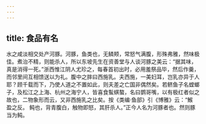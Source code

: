 ```yaml
---
---
---
```

title: 食品有名
---




水之咸淡相交处产河豚。河豚，鱼类也，无鳞颊，常怒气满腹，形殊弗雅，然味极佳。煮治不精，则能杀人，所以东坡先生在资善堂与人谈河豚之美云：“据其味，真是消得一死。”浙西惟江阴人尤珍之，每春首初出时，必用羞祭品毕，然后作羹，而邻里间互相馈送以为礼。腹中之膟曰西施乳。夫西施，一美妇耳，岂乳亦异于人耶？顾千载而下，乃使人道之不置如此，则夫差之亡国非偶然矣。若鲚鱼子名螳螂子，及松江之上海、杭州之海宁人，皆喜食蟚蜞螯，名曰鹦哥嘴，以有极红者似之故也，二物象形而云，又非西施乳之比矣。按《类编·鱼部》引《博雅》云：“鯸 盈之反。 鲀也，背青腹白，触物即怒，其肝杀人。”正今人名为河豚者也。然则豚当为鲀。
